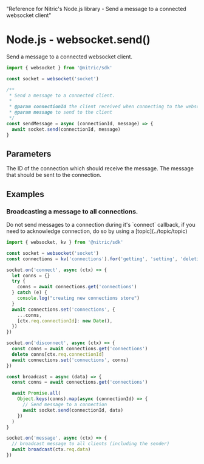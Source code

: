   "Reference for Nitric's Node.js library - Send a message to a connected websocket client"

# Node.js - websocket.send()

Send a message to a connected websocket client.

```javascript
import { websocket } from '@nitric/sdk'

const socket = websocket('socket')

/**
 * Send a message to a connected client.
 *
 * @param connectionId the client received when connecting to the websocket
 * @param message to send to the client
 */
const sendMessage = async (connectionId, message) => {
  await socket.send(connectionId, message)
}
```

## Parameters

<Properties>
  <Property name="connectionId" required type="string">
    The ID of the connection which should receive the message.
  </Property>
  <Property
    name="message"
    required
    type="string | Uint8Array | Record<string, any>"
  >
    The message that should be sent to the connection.
  </Property>
</Properties>

## Examples

### Broadcasting a message to all connections.

<Note>
  Do not send messages to a connection during it's `connect` callback, if you
  need to acknowledge connection, do so by using a [topic](../topic/topic)
</Note>

```javascript
import { websocket, kv } from '@nitric/sdk'

const socket = websocket('socket')
const connections = kv('connections').for('getting', 'setting', 'deleting')

socket.on('connect', async (ctx) => {
  let conns = {}
  try {
    conns = await connections.get('connections')
  } catch (e) {
    console.log("creating new connections store")
  }
  await connections.set('connections', {
    ...conns,
    [ctx.req.connectionId]: new Date(),
  })
})

socket.on('disconnect', async (ctx) => {
  const conns = await connections.get('connections')
  delete conns[ctx.req.connectionId]
  await connections.set('connections', conns)
})

const broadcast = async (data) => {
  const conns = await connections.get('connections')

  await Promise.all(
    Object.keys(conns).map(async (connectionId) => {
      // Send message to a connection
      await socket.send(connectionId, data)
    })
  )
}

socket.on('message', async (ctx) => {
  // broadcast message to all clients (including the sender)
  await broadcast(ctx.req.data)
})
```
